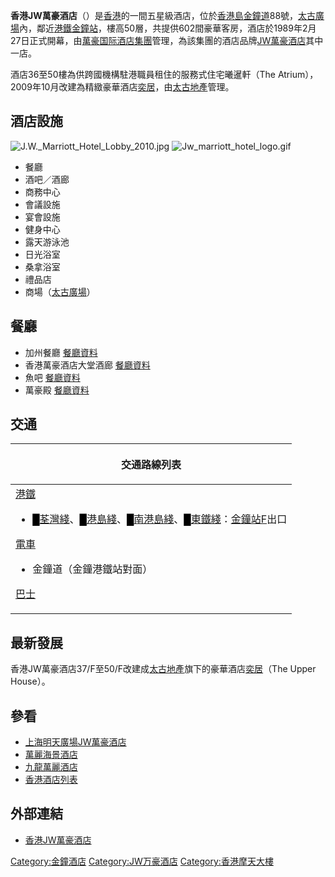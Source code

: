 {{Infobox hotel
| hotel_name =J.W. Marriott Hotel<br>香港JW萬豪酒店
| logo               =[[File:JW_MARRIOTT_HK.png|200px]]
| image              =JW Marriott Hotel Hong Kong 2014.jpg
| image_width        =200px
| caption            =
| location           = {{HK}}[[香港島|香港島]][[金鐘道|金鐘道]]88號
| coordinates        =
| opening_date       = 1989年2月27日
| stars              = [[五星級|五星級]]
| closing_date       =
| developer          = [[太古地產|太古地產]]
| operator           =[[萬豪酒店集團|萬豪酒店集團]]
| owner              =[[Hong_Leong_Group_Singapore|Hong Leong Group Singapore]]（80%）, [[太古地產|太古地產]]（20%）
| number_of_restaurants = 8間
| number_of_rooms    = 602間
| number_of_suites   = 
| floor_area         =
| floors             = 50層
| parking            =
| website            =[http://www.marriott.com/hotels/travel/hkgdt-jw-marriott-hotel-hong-kong/ 香港JW萬豪酒店網頁]
| footnotes          =
}}
'''香港JW萬豪酒店'''（{{lang-en|'''J.W. Marriott Hotel'''}}）是[[香港|香港]]的一間五星級酒店，位於[[香港島|香港島]][[金鐘道|金鐘道]]88號，[[太古廣場|太古廣場]]內，鄰近[[港鐵|港鐵]][[金鐘站|金鐘站]]，樓高50層，共提供602間豪華客房，酒店於1989年2月27日正式開幕，由[[萬豪国际酒店集團|萬豪国际酒店集團]]管理，為該集團的酒店品牌[[JW萬豪酒店|JW萬豪酒店]]其中一店。

酒店36至50樓為供跨國機構駐港職員租住的服務式住宅曦暹軒（The Atrium），2009年10月改建為精緻豪華酒店[[奕居|奕居]]，由[[太古地產|太古地產]]管理。

==酒店設施==
[[File:J.W._Marriott_Hotel_Lobby_2010.jpg|right]]
[[File:Jw_marriott_hotel_logo.gif|right]]
*餐廳
*酒吧／酒廊
*商務中心
*會議設施
*宴會設施
*健身中心
*露天游泳池
*日光浴室
*桑拿浴室
*禮品店
*商場（[[太古廣場|太古廣場]]）

==餐廳==
*加州餐廳 [https://web.archive.org/web/20070312044723/http://www.foodeasy.com/hk/rest_detail.php?id_rest=1509 餐廳資料]
*香港萬豪酒店大堂酒廊 [https://web.archive.org/web/20070312044745/http://www.foodeasy.com/hk/rest_detail.php?id_rest=3969 餐廳資料]
*魚吧 [https://web.archive.org/web/20070312062506/http://www.foodeasy.com/hk/rest_detail.php?id_rest=18467 餐廳資料]
*萬豪殿 [https://web.archive.org/web/20070312062028/http://www.foodeasy.com/hk/rest_detail.php?id_rest=3819 餐廳資料]

==交通==
{| class="mw-collapsible mw-collapsed wikitable" style="background:yellow; margin: 0 auto; width: auto;" 
! 交通路線列表
|-
|
;[[港鐵|港鐵]]
*<font color="{{荃灣綫色彩}}">█</font>[[荃灣綫|荃灣綫]]、<font color="{{港島綫色彩}}">█</font>[[港島綫|港島綫]]、<font color="{{南港島綫色彩}}">█</font>[[南港島綫|南港島綫]]、<font color="{{東鐵綫色彩}}">█</font>[[東鐵綫|東鐵綫]]：[[金鐘站|金鐘站]]F出口
;[[香港電車|電車]]
*金鐘道（金鐘港鐵站對面）
;[[香港巴士|巴士]]
{{港島巴士簡單列表|1|1P|2|5B|5X|6|6A|6X|10|11|12A|12M|15|18|23|23B|25|26|37A|37B|37X|40|40M|66|70|70A|75|90|90B|97|260|629|720|720A|722|780|788|789|N8X|N90}}
{{過海隧道巴士簡單列表|101|103|104|109|111|111P|113|115|115P|182|182X|307|621|601|603|603P|619|619X|621|641|673|680|680X|681|681P|690|900|905|905A|907B|907C|914|930|930A|930X|934|934A|935|936|948|960|960P|961|962|962B|962X|967|968|968A|969|969B|978|978A|980A|980X|981P|982X|985|985A|985B|N121|N182|N307|N368|N373|N619|N680|N691|N930|N962|N969}}
{{大嶼山巴士簡單列表|A11|A17|E11|E11A|E11B|E11S|N11|NA11}}
{{港島專線小巴簡單列表|10|10P|10S|24A|24M|31|31X|56|56A|56B}}
|}

==最新發展==
香港JW萬豪酒店37/F至50/F改建成[[太古地產|太古地產]]旗下的豪華酒店[[奕居|奕居]]（The Upper House）。

==參看==
*[[上海明天廣場JW萬豪酒店|上海明天廣場JW萬豪酒店]]
*[[萬麗海景酒店|萬麗海景酒店]]
*[[九龍萬麗酒店|九龍萬麗酒店]]
*[[香港酒店列表|香港酒店列表]]

==外部連結==
{{commonscat|JW Marriott Hotel Hong Kong}}
* [http://www.marriott.com.cn/Channels/globalSites/propertyPage/CHINA/HKGDT 香港JW萬豪酒店] {{Wayback|url=http://www.marriott.com.cn/Channels/globalSites/propertyPage/CHINA/HKGDT |date=20080322080210 }}



[[Category:金鐘酒店|Category:金鐘酒店]]
[[Category:JW万豪酒店|Category:JW万豪酒店]]
[[Category:香港摩天大樓|Category:香港摩天大樓]]